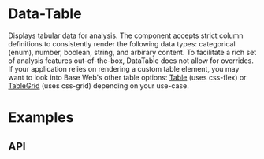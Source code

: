 <!--
Copyright (c) 2018-2020 Uber Technologies, Inc.

This source code is licensed under the MIT license found in the
LICENSE file in the root directory of this source tree.
-->





# Data-Table

<UnstableWarning />

Displays tabular data for analysis. The component accepts strict column definitions to consistently
render the following data types: categorical (enum), number, boolean, string, and arbirary content.
To facilitate a rich set of analysis features out-of-the-box, DataTable does not allow for overrides.
If your application relies on rendering a custom table element, you may want to look into Base Web's
other table options: [Table](/components/table) (uses css-flex) or [TableGrid](/components/table-grid)
(uses css-grid) depending on your use-case.

# Examples

<Example title="Basic usage" path="data-table/basic.js">
  <Basic />
</Example>

<Example title="Batch Actions" path="data-table/batch-action.js">
  <BatchAction />
</Example>

<Example title="Custom Line Height" path="data-table/row-height-line-clamp.js">
  <RowHeightLineClamp />
</Example>

## API

<Exports
  component={DataTableExports}
  title="Data-Table exports"
  path="baseui/data-table"
/>
